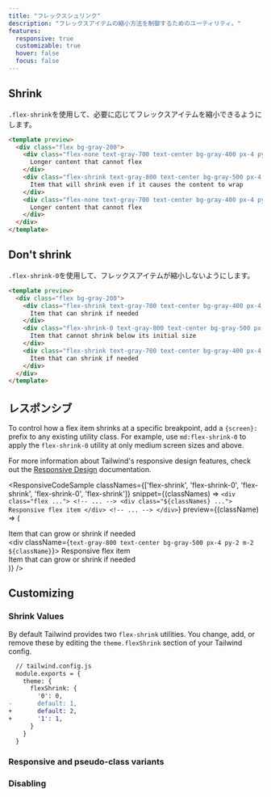 ```yaml
---
title: "フレックスシュリンク"
description: "フレックスアイテムの縮小方法を制御するためのユーティリティ。"
features:
  responsive: true
  customizable: true
  hover: false
  focus: false
---
```




## Shrink

`.flex-shrink`を使用して、必要に応じてフレックスアイテムを縮小できるようにします。

```html
<template preview>
  <div class="flex bg-gray-200">
    <div class="flex-none text-gray-700 text-center bg-gray-400 px-4 py-2 m-2">
      Longer content that cannot flex
    </div>
    <div class="flex-shrink text-gray-800 text-center bg-gray-500 px-4 py-2 m-2">
      Item that will shrink even if it causes the content to wrap
    </div>
    <div class="flex-none text-gray-700 text-center bg-gray-400 px-4 py-2 m-2">
      Longer content that cannot flex
    </div>
  </div>
</template>
```

## Don't shrink

`.flex-shrink-0`を使用して、フレックスアイテムが縮小しないようにします。

```html
<template preview>
  <div class="flex bg-gray-200">
    <div class="flex-shrink text-gray-700 text-center bg-gray-400 px-4 py-2 m-2">
      Item that can shrink if needed
    </div>
    <div class="flex-shrink-0 text-gray-800 text-center bg-gray-500 px-4 py-2 m-2">
      Item that cannot shrink below its initial size
    </div>
    <div class="flex-shrink text-gray-700 text-center bg-gray-400 px-4 py-2 m-2">
      Item that can shrink if needed
    </div>
  </div>
</template>
```

## レスポンシブ

To control how a flex item shrinks at a specific breakpoint, add a `{screen}:` prefix to any existing utility class. For example, use `md:flex-shrink-0` to apply the `flex-shrink-0` utility at only medium screen sizes and above.

For more information about Tailwind's responsive design features, check out the [Responsive Design](/docs/responsive-design) documentation.

<ResponsiveCodeSample
  classNames={['flex-shrink', 'flex-shrink-0', 'flex-shrink', 'flex-shrink-0', 'flex-shrink']}
  snippet={(classNames) => `
    <div class="flex ...">
      <!-- ... -->
      <div class="${classNames} ...">
        Responsive flex item
      </div>
      <!-- ... -->
    </div>
  `}
  preview={(className) => (
    <div className="flex bg-gray-200">
      <div className="flex-shrink text-gray-700 text-center bg-gray-400 px-4 py-2 m-2">
        Item that can grow or shrink if needed
      </div>
      <div className={`text-gray-800 text-center bg-gray-500 px-4 py-2 m-2 ${className}`}>
        Responsive flex item
      </div>
      <div className="flex-shrink text-gray-700 text-center bg-gray-400 px-4 py-2 m-2">
        Item that can grow or shrink if needed
      </div>
    </div>
  )}
/>

## Customizing

### Shrink Values

By default Tailwind provides two `flex-shrink` utilities. You change, add, or remove these by editing the `theme.flexShrink` section of your Tailwind config.

```diff
  // tailwind.config.js
  module.exports = {
    theme: {
      flexShrink: {
        '0': 0,
-       default: 1,
+       default: 2,
+       '1': 1,
      }
    }
  }
```

### Responsive and pseudo-class variants

<Variants plugin="flexShrink" />

### Disabling

<Disabling plugin="flexShrink" />
